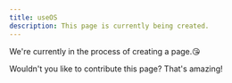 ```yaml
---
title: useOS
description: This page is currently being created.
---
```


We're currently in the process of creating a page.😘

Wouldn't you like to contribute this page? That's amazing!
